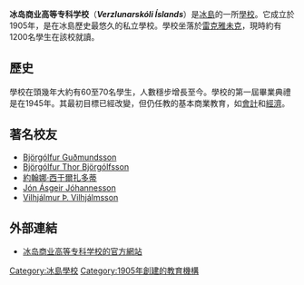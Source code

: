 '''冰岛商业高等专科学校'''（'''''Verzlunarskóli Íslands'''''）是[[冰島|冰島]]的一所[[學校|學校]]。它成立於1905年，是在冰島歷史最悠久的私立學校。學校坐落於[[雷克雅未克|雷克雅未克]]，現時約有1200名學生在該校就讀。

== 歷史 ==
學校在頭幾年大約有60至70名學生，人數穩步增長至今。學校的第一屆畢業典禮是在1945年。其最初目標已經改變，但仍任教的基本商業教育，如[[會計|會計]]和[[經濟|經濟]]。

== 著名校友 ==

* [[Björgólfur_Guðmundsson|Björgólfur Guðmundsson]]
* [[Björgólfur_Thor_Björgólfsson|Björgólfur Thor Björgólfsson]]
* [[約翰娜·西于爾扎多蒂|約翰娜·西于爾扎多蒂]]
* [[Jón_Ásgeir_Jóhannesson|Jón Ásgeir Jóhannesson]]
* [[Vilhjálmur_Þ._Vilhjálmsson|Vilhjálmur Þ. Vilhjálmsson]]

== 外部連結 ==
* [https://web.archive.org/web/20090119085703/http://www.verslo.is/verslo/english/ 冰岛商业高等专科学校的官方網站]

{{coord|64|07|40|N|21|53|47|W|display=title}}

{{DEFAULTSORT:Commercial College of Iceland}}
{{iceland-stub}}

[[Category:冰島學校|Category:冰島學校]]
[[Category:1905年創建的教育機構|Category:1905年創建的教育機構]]